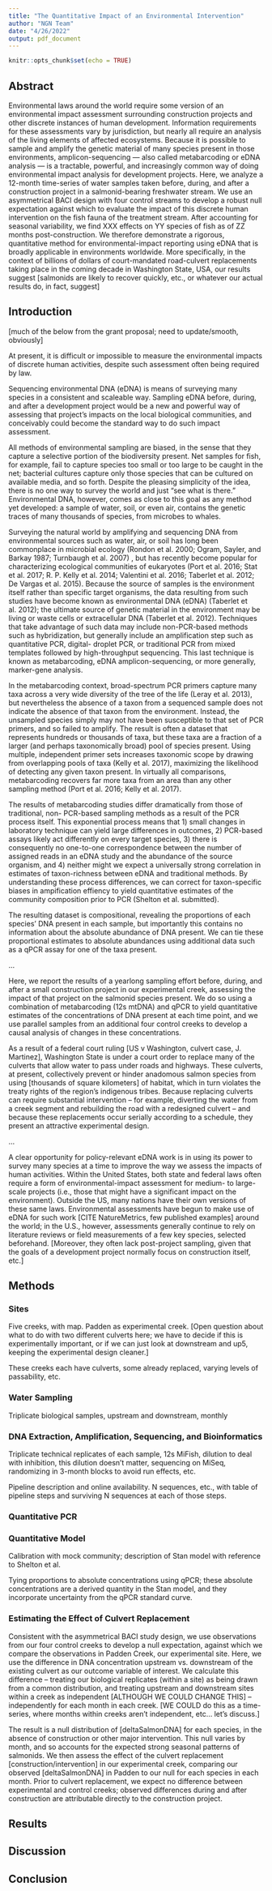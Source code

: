 ```yaml
---
title: "The Quantitative Impact of an Environmental Intervention"
author: "NGN Team"
date: "4/26/2022"
output: pdf_document
---
```


```r
knitr::opts_chunk$set(echo = TRUE)
```

## Abstract

Environmental laws around the world require some version of an environmental impact assessment surrounding construction projects and other discrete instances of human development. Information requirements for these assessments vary by jurisdiction, but nearly all require an analysis of the living elements of affected ecosystems. Because it is possible to sample and amplify the genetic material of many species present in those environments, amplicon-sequencing — also called metabarcoding or eDNA analysis — is a tractable, powerful, and increasingly common way of doing environmental impact analysis for development projects. Here, we analyze a 12-month time-series of water samples taken before, during, and after a construction project in a salmonid-bearing freshwater stream. We use an asymmetrical BACI design with four control streams to develop a robust null expectation against which to evaluate the impact of this discrete human intervention on the fish fauna of the treatment stream. After accounting for seasonal variability, we find XXX effects on YY species of fish as of ZZ months post-construction. We therefore demonstrate a rigorous, quantitative method for environmental-impact reporting using eDNA that is broadly applicable in environments worldwide. More specifically, in the context of billions of dollars of court-mandated road-culvert replacements taking place in the coming decade in Washington State, USA, our results suggest [salmonids are likely to recover quickly, etc., or whatever our actual results do, in fact, suggest]


## Introduction

[much of the below from the grant proposal; need to update/smooth, obviously]

At present, it is difficult or impossible to measure the environmental impacts of discrete human activities, despite such assessment often being required by law.

Sequencing environmental DNA (eDNA) is means of surveying many species in a consistent and scaleable way. Sampling eDNA before, during, and after a development project would be a new and powerful way of assessing that project’s impacts on the local biological communities, and conceivably could become the standard way to do such impact assessment.

All methods of environmental sampling are biased, in the sense that they capture a selective portion of the biodiversity present. Net samples for fish, for example, fail to capture species too small or too large to be caught in the net; bacterial cultures capture only those species that can be cultured on available media, and so forth. Despite the pleasing simplicity of the idea, there is no one way to survey the world and just “see what is there.” Environmental DNA, however, comes as close to this goal as any method yet developed: a sample of water, soil, or even air, contains the genetic traces of many thousands of species, from microbes to whales.

Surveying the natural world by amplifying and sequencing DNA from environmental sources such as water, air, or soil has long been commonplace in microbial ecology (Rondon et al. 2000; Ogram, Sayler, and Barkay 1987; Turnbaugh et al. 2007) , but has recently become popular for characterizing ecological communities of eukaryotes (Port et al. 2016; Stat et al. 2017; R. P. Kelly et al. 2014; Valentini et al. 2016; Taberlet et al. 2012; De Vargas et al. 2015). Because the source of samples is the environment itself rather than specific target organisms, the data resulting from such studies have become known as environmental DNA (eDNA) (Taberlet et al. 2012); the ultimate source of genetic material in the environment may be living or waste cells or extracellular DNA (Taberlet et al. 2012). Techniques that take advantage of such data may include non-PCR-based methods such as hybridization, but generally include an amplification step such as quantitative PCR, digital- droplet PCR, or traditional PCR from mixed templates followed by high-throughput sequencing. This last technique is known as metabarcoding, eDNA amplicon-sequencing, or more generally, marker-gene analysis.

In the metabarcoding context, broad-spectrum PCR primers capture many taxa across a very wide diversity of the tree of the life (Leray et al. 2013), but nevertheless the absence of a taxon from a sequenced sample does not indicate the absence of that taxon from the environment. Instead, the unsampled species simply may not have been susceptible to that set of PCR primers, and so failed to amplify. The result is often a dataset that represents hundreds or thousands of taxa, but these taxa are a fraction of a larger (and perhaps taxonomically broad) pool of species present. Using multiple, independent primer sets increases taxonomic scope by drawing from overlapping pools of taxa (Kelly et al. 2017), maximizing the likelihood of detecting any given taxon present. In virtually all comparisons, metabarcoding recovers far more taxa from an area than any other sampling method (Port et al. 2016; Kelly et al. 2017).

The results of metabarcoding studies differ dramatically from those of traditional, non- PCR-based sampling methods as a result of the PCR process itself. This exponential process means that 1) small changes in laboratory technique can yield large differences in outcomes, 2) PCR-based assays likely act differently on every target species, 3) there is consequently no one-to-one correspondence between the number of assigned reads in an eDNA study and the abundance of the source organism, and 4) neither might we expect a universally strong correlation in estimates of taxon-richness between eDNA and traditional methods. By understanding these process differences, we can correct for taxon-specific biases in ampification effiency to yield quantitative estimates of the community composition prior to PCR (Shelton et al. submitted). 

The resulting dataset is compositional, revealing the proportions of each species' DNA present in each sample, but importantly this contains no information about the absolute abundance of DNA present. We can tie these proportional estimates to absolute abundances using additional data such as a qPCR assay for one of the taxa present.  

...

Here, we report the results of a yearlong sampling effort before, during, and after a small construction project in our experimental creek, assessing the impact of that project on the salmonid species present. We do so using a combination of metabarcoding (12s mtDNA) and qPCR to yield quantitative estimates of the concentrations of DNA present at each time point, and we use parallel samples from an additional four control creeks to develop a causal analysis of changes in these concentrations.  


As a result of a federal court ruling [US v Washington, culvert case, J. Martinez], Washington State is under a court order to replace many of the culverts that allow water to pass under roads and highways. These culverts, at present, collectively prevent or hinder anadomous salmon species from using [thousands of square kilometers] of habitat, which in turn violates the treaty rights of the region's indigenous tribes. Because replacing culverts can require substantial intervention -- for example, diverting the water from a creek segment and rebuilding the road with a redesigned culvert -- and because these replacements occur serially according to a schedule, they present an attractive experimental design.


...


A clear opportunity for policy-relevant eDNA work is in using its power to survey many species at a time to improve the way we assess the impacts of human activities. Within the United States, both state and federal laws often require a form of environmental-impact assessment for medium- to large-scale projects (i.e., those that might have a significant impact on the environment). Outside the US, many nations have their own versions of these same laws. Environmental assessments have begun to make use of eDNA for such work [CITE NatureMetrics, few published examples] around the world; in the U.S., however, assessments generally continue to rely on literature reviews or field measurements of a few key species, selected beforehand. [Moreover, they often lack post-project sampling, given that the goals of a development project normally focus on construction itself, etc.]

## Methods 

### Sites

Five creeks, with map. Padden as experimental creek. [Open question about what to do with two different culverts here; we have to decide if this is experimentally important, or if we can just look at downstream and up5, keeping the experimental design cleaner.]

These creeks each have culverts, some already replaced, varying levels of passability, etc.

### Water Sampling

Triplicate biological samples, upstream and downstream, monthly

### DNA Extraction, Amplification, Sequencing, and Bioinformatics

Triplicate technical replicates of each sample, 12s MiFish, dilution to deal with inhibition, this dilution doesn't matter, sequencing on MiSeq, randomizing in 3-month blocks to avoid run effects, etc. 

Pipeline description and online availability. N sequences, etc., with table of pipeline steps and surviving N sequences at each of those steps.


### Quantitative PCR

### Quantitative Model

Calibration with mock community; description of Stan model with reference to Shelton et al. 

Tying proportions to absolute concentrations using qPCR; these absolute concentrations are a derived quantity in the Stan model, and they incorporate uncertainty from the qPCR standard curve. 

### Estimating the Effect of Culvert Replacement

Consistent with the asymmetrical BACI study design, we use observations from our four control creeks to develop a null expectation, against which we compare the observations in Padden Creek, our experimental site. Here, we use the difference in DNA concentration upstream vs. downstream of the existing culvert as our outcome variable of interest. We calculate this difference -- treating our biological replicates (within a site) as being drawn from a common distribution, and treating upstream and downstream sites within a creek as independent [ALTHOUGH WE COULD CHANGE THIS] -- independently for each month in each creek.  [WE COULD do this as a time-series, where months within creeks aren't independent, etc... let's discuss.]

The result is a null distribution of [deltaSalmonDNA] for each species, in the absence of construction or other major intervention. This null varies by month, and so accounts for the expected strong seasonal patterns of salmonids. We then assess the effect of the culvert replacement [construction/intervention] in our experimental creek, comparing our observed [deltaSalmonDNA] in Padden to our null for each species in each month. Prior to culvert replacement, we expect no difference between experimental and control creeks; observed differences during and after construction are attributable directly to the construction project. 


## Results

## Discussion

## Conclusion

